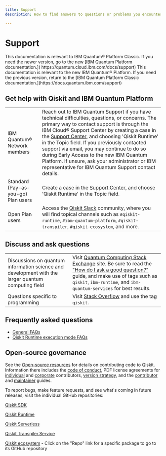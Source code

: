 ```yaml
---
title: Support
description: How to find answers to questions or problems you encounter while using IBM Quantum (Platform, or on IBM Cloud) or Qiskit Runtime

---
```

# Support

<LegacyContent>
<Admonition type="note">
This documentation is relevant to IBM Quantum&reg; Platform Classic. If you need the newer version, go to the new [IBM Quantum Platform documentation.]( https://quantum.cloud.ibm.com/docs/support)
</Admonition>
</LegacyContent>
<CloudContent>
<Admonition type="note">
This documentation is relevant to the new IBM Quantum&reg; Platform. If you need the previous version, return to the [IBM Quantum Platform Classic documentation.](https://docs.quantum.ibm.com/support)
</Admonition>
</CloudContent>

## Get help with Qiskit and IBM Quantum Platform

| | |
| --- | --- |
| IBM Quantum&reg; Network members  | Reach out to IBM Quantum Support if you have technical difficulties, questions, or concerns. The primary way to contact support is through the IBM Cloud® Support Center by creating a case in the [Support Center](https://cloud.ibm.com/unifiedsupport/cases/form), and choosing 'Qiskit Runtime' in the Topic field. If you previously contacted support via email, you may continue to do so during Early Access to the new IBM Quantum Platform. If unsure, ask your administrator or IBM representative for IBM Quantum Support contact details. |
| Standard (Pay-as-you-go) Plan users  | Create a case in the [Support Center](https://cloud.ibm.com/unifiedsupport/cases/form), and choose 'Qiskit Runtime' in the Topic field. |
| Open Plan users | Access the [Qiskit Slack](https://qisk.it/join-slack) community, where you will find topical channels such as `#qiskit-runtime`, `#ibm-quantum-platform`, `#qiskit-transpiler`, `#qiskit-ecosystem`, and more.  |

## Discuss and ask questions

| | |
| --- | --- |
| Discussions on quantum information science and development with the larger quantum computing field | Visit [Quantum Computing Stack Exchange](https://quantumcomputing.stackexchange.com/questions/) site. Be sure to read the ["How do I ask a good question?"](https://quantumcomputing.stackexchange.com/help/how-to-ask) guide, and make use of tags such as `qiskit`, `ibm-runtime`, and `ibm-quantum-services` for best results.|
| Questions specific to programming |Visit [Stack Overflow](https://stackoverflow.com/) and use the tag `qiskit`.|

## Frequently asked questions

- [General FAQs](/faq)
- [Qiskit Runtime execution mode FAQs](/guides/execution-modes-faq)

## Open-source governance

See the [Open-source resources](/open-source/) for details on contributing code to Qiskit. Information there includes the [code of conduct](/open-source/code-of-conduct), PDF license agreements for [individual](/open-source/qiskit-cla.pdf) and [corporate](/open-source/qiskit-corporate-cla.pdf) contributors, [version strategy](/open-source/qiskit-sdk-version-strategy), and the [contributor](https://github.com/Qiskit/qiskit/blob/main/CONTRIBUTING.md) and [maintainer](https://github.com/Qiskit/qiskit/blob/main/MAINTAINING.md) guides.

To report bugs, make feature requests, and see what's coming in future releases, visit the individual GitHub repositories:

[Qiskit SDK](https://github.com/Qiskit/qiskit)

[Qiskit Runtime](https://github.com/Qiskit/qiskit-ibm-runtime)

[Qiskit Serverless](https://github.com/Qiskit/qiskit-serverless)

[Qiskit Transpiler Service](https://github.com/Qiskit/qiskit-ibm-transpiler)

[Qiskit ecosystem](https://www.ibm.com/quantum/ecosystem) - Click on the "Repo" link for a specific package to go to its GitHub repository